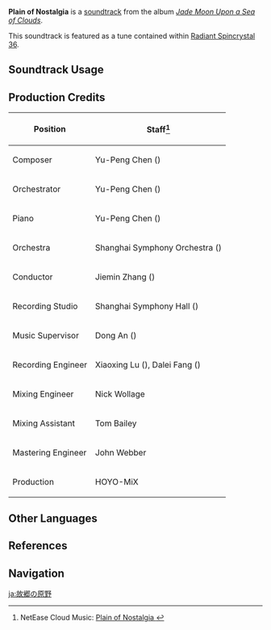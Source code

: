 {{Soundtrack Infobox
|image          = Jade Moon Upon a Sea of Clouds.png
|album          = Jade Moon Upon a Sea of Clouds
|disc           = 1
|number         = 27
|featured       =
|featured2      =
|featured3      =
|featured_disc  =
|featured_disc2 =
|featured_disc3 =
|youtube_id     = lbsJ6M-dn9c
|spotify_id     = 5JS9RQZ8urxL87nVqsEy7v
|previous       = Foxes at Play
|next           = Another Hopeful Tomorrow
}}
'''Plain of Nostalgia''' is a [[soundtrack]] from the album ''[[Jade Moon Upon a Sea of Clouds]]''.

This soundtrack is featured as a tune contained within [[Radiant Spincrystal 36]].

==Soundtrack Usage==
{{Soundtrack Usage
|location = Qiongji Estuary//clear sky;;Minlin//clear sky
|teapot   = 36
}}

==Production Credits==
{| class="wikitable"
! Position
! Staff<ref>NetEase Cloud Music: [https://music.163.com/#/song?id=1492275683 Plain of Nostalgia {{zh|怀乡的原野}}]</ref>
|-
! Composer
| Yu-Peng Chen ({{zh|陈致逸}})
|-
! Orchestrator
| Yu-Peng Chen ({{zh|陈致逸}})
|-
! Piano
| Yu-Peng Chen ({{zh|陈致逸}})
|-
! Orchestra
| Shanghai Symphony Orchestra ({{zh|上海交响乐团}})
|-
! Conductor
| Jiemin Zhang ({{zh|张洁敏}})
|-
! Recording Studio
| Shanghai Symphony Hall ({{zh|上海交响乐团音乐厅}})
|-
! Music Supervisor
| Dong An ({{zh|安栋}})
|-
! Recording Engineer
| Xiaoxing Lu ({{zh|陆晓幸}}), Dalei Fang ({{zh|房大磊}})
|-
! Mixing Engineer
| Nick Wollage
|-
! Mixing Assistant
| Tom Bailey
|-
! Mastering Engineer
| John Webber
|-
! Production
| HOYO-MiX
|}

==Other Languages==
{{Other Languages
|en      = Plain of Nostalgia
|zhs     = 怀乡的原野
|zhs_rm  = Huáixiāng de Yuányě
|zht     = 懷鄉的原野
|zht_rm  = Huáixiāng de Yuányě
|zh_tl   = The Homesick Wild Plains
|ja      = 故郷の原野
|ja_rm   = Kokyou no Gen'ya
|ja_tl   = 
|ko      = Plain of Nostalgia<ref name="RS 36">{{Ref/Item|Radiant Spincrystal 36|note=Korean, Spanish, French, Russian, Thai, Vietnamese, German, Indonesian, Portuguese, Turkish}}</ref>
|es      = Plain of Nostalgia<ref name="RS 36" />
|fr      = Plain of Nostalgia<ref name="RS 36" />
|ru      = Plain of Nostalgia<ref name="RS 36" />
|th      = Plain of Nostalgia<ref name="RS 36" />
|vi      = Nhung Nhớ Cố Hương<ref name="RS 36" />
|vi_tl   = 
|de      = Plain of Nostalgia<ref name="RS 36" />
|id      = Plain of Nostalgia<ref name="RS 36" />
|pt      = Plain of Nostalgia<ref name="RS 36" />
|tr      = Plain of Nostalgia<ref name="RS 36" />
}}

==References==
{{Reflist}}

==Navigation==
{{Soundtrack Navbox|Jade Moon Upon a Sea of Clouds}}

[[ja:故郷の原野]]